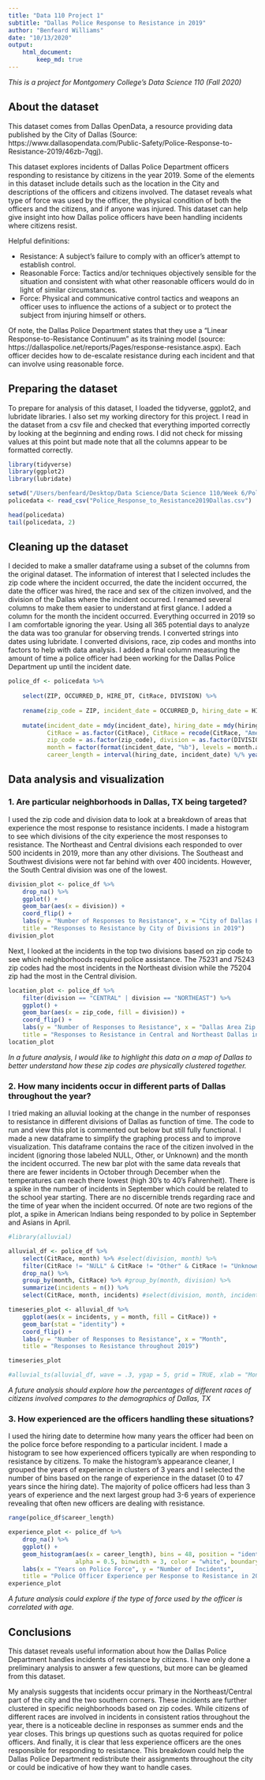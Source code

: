 ```yaml
---
title: "Data 110 Project 1"
subtitle: "Dallas Police Response to Resistance in 2019"
author: "Benfeard Williams"
date: "10/13/2020"
output: 
    html_document:
        keep_md: true
---
```


*This is a project for Montgomery College's Data Science 110 (Fall 2020)*

## About the dataset

This dataset comes from Dallas OpenData, a resource providing data published by the City of Dallas (Source: https://www.dallasopendata.com/Public-Safety/Police-Response-to-Resistance-2019/46zb-7qgj).

This dataset explores incidents of Dallas Police Department officers responding to resistance by citizens in the year 2019. Some of the elements in this dataset include details such as the location in the City and descriptions of the officers and citizens involved. The dataset reveals what type of force was used by the officer, the physical condition of both the officers and the citizens, and if anyone was injured. This dataset can help give insight into how Dallas police officers have been handling incidents where citizens resist.

Helpful definitions:

- Resistance: A subject’s failure to comply with an officer’s attempt to establish control.
- Reasonable Force: Tactics and/or techniques objectively sensible for the situation and consistent with what other reasonable officers would do in light of similar circumstances.
- Force: Physical and communicative control tactics and weapons an officer uses to influence the actions of a subject or to protect the subject from injuring himself or others.

Of note, the Dallas Police Department states that they use a "Linear Response-to-Resistance Continuum" as its training model (source: https://dallaspolice.net/reports/Pages/response-resistance.aspx). Each officer decides how to de-escalate resistance during each incident and that can involve using reasonable force.

## Preparing the dataset

To prepare for analysis of this dataset, I loaded the tidyverse, ggplot2, and lubridate libraries. I also set my working directory for this project. I read in the dataset from a csv file and checked that everything imported correctly by looking at the beginning and ending rows. I did not check for missing values at this point but made note that all the columns appear to be formatted correctly.

```r
library(tidyverse)
library(ggplot2)
library(lubridate)

setwd("/Users/benfeard/Desktop/Data Science/Data Science 110/Week 6/Police in the Community Datasets")
policedata <- read_csv("Police_Response_to_Resistance2019Dallas.csv")

head(policedata)
tail(policedata, 2)
```

## Cleaning up the dataset

I decided to make a smaller dataframe using a subset of the columns from the original dataset. The information of interest that I selected includes the zip code where the incident occurred, the date the incident occurred, the date the officer was hired, the race and sex of the citizen involved, and the division of the Dallas where the incident occurred. I renamed several columns to make them easier to understand at first glance. I added a column for the month the incident occurred. Everything occurred in 2019 so I am comfortable ignoring the year. Using all 365 potential days to analyze the data was too granular for observing trends. I converted strings into dates using lubridate. I converted divisions, race, zip codes and months into factors to help with data analysis. I added a final column measuring the amount of time a police officer had been working for the Dallas Police Department up until the incident date.

```r
police_df <- policedata %>% 
        
    select(ZIP, OCCURRED_D, HIRE_DT, CitRace, DIVISION) %>%
    
    rename(zip_code = ZIP, incident_date = OCCURRED_D, hiring_date = HIRE_DT) %>%
    
    mutate(incident_date = mdy(incident_date), hiring_date = mdy(hiring_date),
           CitRace = as.factor(CitRace), CitRace = recode(CitRace, "American Ind" = "American Indian"),
           zip_code = as.factor(zip_code), division = as.factor(DIVISION),
           month = factor(format(incident_date, "%b"), levels = month.abb, ordered = TRUE),
           career_length = interval(hiring_date, incident_date) %/% years(1))
```

## Data analysis and visualization

### 1. Are particular neighborhoods in Dallas, TX being targeted?

I used the zip code and division data to look at a breakdown of areas that experience the most response to resistance incidents. I made a histogram to see which divisions of the city experience the most responses to resistance. The Northeast and Central divisions each responded to over 500 incidents in 2019, more than any other divisions. The Southeast and Southwest divisions were not far behind with over 400 incidents. However, the South Central division was one of the lowest.

```r
division_plot <- police_df %>% 
    drop_na() %>%
    ggplot() + 
    geom_bar(aes(x = division)) +
    coord_flip() + 
    labs(y = "Number of Responses to Resistance", x = "City of Dallas Police Divisions",
    title = "Responses to Resistance by City of Divisions in 2019")
division_plot
```

Next, I looked at the incidents in the top two divisions based on zip code to see which neighborhoods required police assistance. The 75231 and 75243 zip codes had the most incidents in the Northeast division while the 75204 zip had the most in the Central division.

```r
location_plot <- police_df %>%
    filter(division == "CENTRAL" | division == "NORTHEAST") %>%
    ggplot() + 
    geom_bar(aes(x = zip_code, fill = division)) +
    coord_flip() + 
    labs(y = "Number of Responses to Resistance", x = "Dallas Area Zip Code",
    title = "Responses to Resistance in Central and Northeast Dallas in 2019", fill = "Division")
location_plot
```

*In a future analysis, I would like to highlight this data on a map of Dallas to better understand how these zip codes are physically clustered together.*

### 2. How many incidents occur in different parts of Dallas throughout the year?

I tried making an alluvial looking at the change in the number of responses to resistance in different divisions of Dallas as function of time. The code to run and view this plot is commented out below but still fully functional. I made a new dataframe to simplify the graphing process and to improve visualization. This dataframe contains the race of the citizen involved in the incident (ignoring those labeled NULL, Other, or Unknown) and the month the incident occurred. The new bar plot with the same data reveals that there are fewer incidents in October through December when the temperatures can reach there lowest (high 30's to 40's Fahrenheit). There is a spike in the number of incidents in September which could be related to the school year starting. There are no discernible trends regarding race and the time of year when the incident occurred. Of note are two regions of the plot, a spike in American Indians being responded to by police in September and Asians in April.

```r
#library(alluvial)

alluvial_df <- police_df %>%
    select(CitRace, month) %>% #select(division, month) %>%
    filter(CitRace != "NULL" & CitRace != "Other" & CitRace != "Unknown") %>%
    drop_na() %>% 
    group_by(month, CitRace) %>% #group_by(month, division) %>%
    summarize(incidents = n()) %>%
    select(CitRace, month, incidents) #select(division, month, incidents)

timeseries_plot <- alluvial_df %>%
    ggplot(aes(x = incidents, y = month, fill = CitRace)) +
    geom_bar(stat = "identity") +
    coord_flip() +
    labs(y = "Number of Responses to Resistance", x = "Month",
    title = "Responses to Resistance throughout 2019")

timeseries_plot

#alluvial_ts(alluvial_df, wave = .3, ygap = 5, grid = TRUE, xlab = "Month", ylab = "Number of Responses to Resistance", border = NA, axis.cex = .8, leg.mode = TRUE, title = "Number of Incidents per Dallas Division in 2019")
```

*A future analysis should explore how the percentages of different races of citizens involved compares to the demographics of Dallas, TX*

### 3. How experienced are the officers handling these situations?

I used the hiring date to determine how many years the officer had been on the police force before responding to a particular incident. I made a histogram to see how experienced officers typically are when responding to resistance by citizens. To make the histogram's appearance cleaner, I grouped the years of experience in clusters of 3 years and I selected the number of bins based on the range of experience in the dataset (0 to 47 years since the hiring date). The majority of police officers had less than 3 years of experience and the next largest group had 3-6 years of experience revealing that often new officers are dealing with resistance.

```r
range(police_df$career_length)

experience_plot <- police_df %>% 
    drop_na() %>%
    ggplot() + 
    geom_histogram(aes(x = career_length), bins = 48, position = "identity", 
                   alpha = 0.5, binwidth = 3, color = "white", boundary = 0) +
    labs(x = "Years on Police Force", y = "Number of Incidents",
    title = "Police Officer Experience per Response to Resistance in 2019")
experience_plot
```

*A future analysis could explore if the type of force used by the officer is correlated with age.*

## Conclusions

This dataset reveals useful information about how the Dallas Police Department handles incidents of resistance by citizens. I have only done a preliminary analysis to answer a few questions, but more can be gleamed from this dataset.

My analysis suggests that incidents occur primary in the Northeast/Central part of the city and the two southern corners. These incidents are further clustered in specific neighborhoods based on zip codes. While citizens of different races are involved in incidents in consistent ratios throughout the year, there is a noticeable decline in responses as summer ends and the year closes. This brings up questions such as quotas required for police officers. And finally, it is clear that less experience officers are the ones responsible for responding to resistance. This breakdown could help the Dallas Police Department redistribute their assignments throughout the city or could be indicative of how they want to handle cases.
